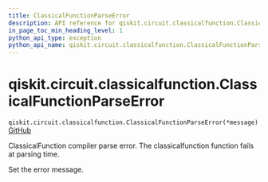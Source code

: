 ```yaml
---
title: ClassicalFunctionParseError
description: API reference for qiskit.circuit.classicalfunction.ClassicalFunctionParseError
in_page_toc_min_heading_level: 1
python_api_type: exception
python_api_name: qiskit.circuit.classicalfunction.ClassicalFunctionParseError
---
```


<span id="qiskit-circuit-classicalfunction-classicalfunctionparseerror" />

# qiskit.circuit.classicalfunction.ClassicalFunctionParseError

<span id="qiskit.circuit.classicalfunction.ClassicalFunctionParseError" />

`qiskit.circuit.classicalfunction.ClassicalFunctionParseError(*message)` [GitHub](https://github.com/qiskit/qiskit/tree/main/qiskit/circuit/classicalfunction/exceptions.py "view source code")

ClassicalFunction compiler parse error. The classicalfunction function fails at parsing time.

Set the error message.


